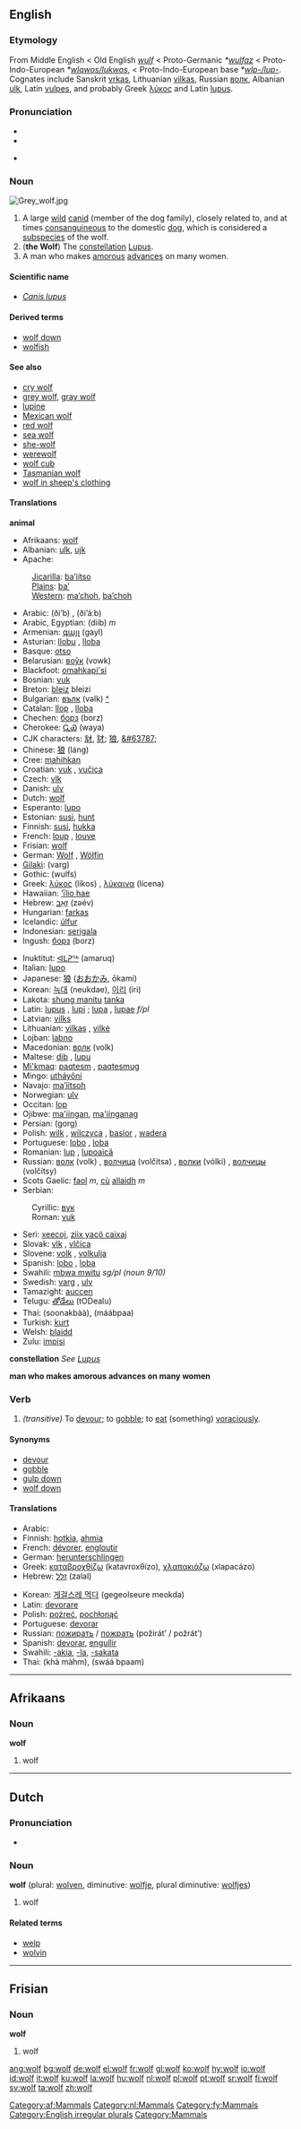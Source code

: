 {{wikipedia}}
==English==

===Etymology===
From Middle English < Old English ''[[wulf]]'' < Proto-Germanic ''*[[wulfaz]]'' < Proto-Indo-European ''*[[wlqwos/lukwos]]'', < Proto-Indo-European base ''*[[wlp-/lup-]]''. Cognates include Sanskrit [[vrkas]], Lithuanian [[vilkas]], Russian [[волк]], Albanian [[ulk]], Latin [[vulpes]], and probably Greek [[λύκος]] and Latin [[lupus]].

===Pronunciation===
*{{AHD|/wo͝olf/}}
*{{IPA|[ˈwʊɫf]}}
*{{SAMPA|/"wUlf/}}
*:{{IPAchar|[[Rhymes:English:-ʊlf|Rhymes: -ʊlf]]}}

===Noun===
[[Image:Grey wolf.jpg|thumbnail|right]]
{{en-noun-irreg|wolves}}

# A large [[wild]] [[canid]] (member of the dog family), closely related to, and at times [[consanguineous]] to the domestic [[dog]], which is considered a [[subspecies]] of the wolf.
# ('''the Wolf''') The [[constellation]] [[w:Lupus|Lupus]].
# A man who makes [[amorous]] [[advance]]s on many women.

====Scientific name====
*''[[Canis lupus]]''

====Derived terms====
*[[wolf down]]
*[[wolfish]]

====See also====
*[[cry wolf]]
*[[grey wolf]], [[gray wolf]]
*[[lupine]]
*[[Mexican wolf]]
*[[red wolf]]
*[[sea wolf]]
*[[she-wolf]]
*[[werewolf]]
*[[wolf cub]]
*[[Tasmanian wolf]]
*[[wolf in sheep's clothing]]

====Translations====
'''animal'''
{{top}}
*Afrikaans: [[wolf#Afrikaans|wolf]]
*Albanian: [[ulk]], [[ujk]]
*Apache:
:[[Jicarilla]]: [[ba’iitso]]
:[[Plains Apache|Plains]]: [[ba’]]
:[[Western Apache|Western]]: [[ma’choh]], [[ba’choh]]
*Arabic: {{ARchar|[[ذئب|ذِئْبٌ]]}} (ði’b) {{m}}, {{ARchar|[[ذئاب|ذِئَابٌ]]}} (ði’áːb) {{p}}
*Arabic, Egyptian: {{ARchar|[[ديب]]}} (diib) ''m''
*Armenian: [[գայլ]] (gayl)
*Asturian: [[llobu]] {{m}}, [[lloba]] {{f}}
*Basque: [[otso]]
*Belarusian: [[воўк]] (vowk)
*Blackfoot: [[omahkapi'si]]
*Bosnian: [[vuk#Bosnian|vuk]] {{m}}
*Breton: [[bleiz]] {{m}} bleizi {{p}}
*Bulgarian: [[вълк]] (vəlk) {{m}} [[:bg:вълк|^]]
*Catalan: [[llop]] {{m}}, [[lloba]] {{f}}
*Chechen: [[борз]] (borz)
*Cherokee: [[ᏩᏯ]] (waya)
*CJK characters: [[豺]], [[犲]]; [[狼]], [[&#63787;]]
*Chinese: [[狼]] (láng)
*Cree: [[mahihkan]]
*Croatian: [[vuk#Croatian|vuk]] {{m}}, [[vučica#Croatian|vučica]] {{f}}
*Czech: [[vlk]] {{m}}
*Danish: [[ulv]] {{c}}
*Dutch: [[wolf#Dutch|wolf]] {{m}}
*Esperanto: [[lupo]]
*Estonian: [[susi]], [[hunt]]
*Finnish: [[susi]], [[hukka]]
*French: [[loup]] {{m}}, [[louve]] {{f}}
*Frisian: [[wolf#Frisian|wolf]]
*German: [[Wolf#German|Wolf]] {{m}}, [[Wölfin]] {{f}}
*[[Gilaki]]: (varg)
*Gothic: (wulfs) {{m}}
*Greek: [[λύκος]] (líkos) {{m}}, [[λύκαινα]] (lícena) {{f}}
*Hawaiian: [['ilio hae|‘īlio hae]]
*Hebrew: [[זאב|זְאֵב]] (zəév) {{m}}
*Hungarian: [[farkas]]
*Icelandic: [[úlfur]]
*Indonesian: [[serigala]]
*Ingush: [[борз]] (borz)
{{mid}}
*Inuktitut: [[ᐊᒪᕈᖅ]] (amaruq)
*Italian: [[lupo]] {{m}}
*Japanese: [[狼]] ([[おおかみ]], ōkami)
*Korean: [[늑대]] (neukdae), [[이리]] (iri)
*Lakota: [[shung manitu]] [[tanka]]
*Latin: [[lupus]] {{m}}, [[lupi]] {{p}}; [[lupa]] {{f}}, [[lupae]] ''f/pl''
*Latvian: [[vilks]] {{m}}
*Lithuanian: [[vilkas]] {{m}}, [[vilkė]] {{f}}
*Lojban: [[labno]]
*Macedonian: [[волк]] (volk)
*Maltese: [[dib]] {{m}}, [[lupu]] {{m}}
*[[Mi'kmaq]]: [[paqtesm]] {{s}}, [[paqtesmug]] {{p}}
*Mingo: [[utháyôni]]
*Navajo: [[mą’iitsoh]]
*Norwegian: [[ulv]] {{m}}
*Occitan: [[lop#Occitan|lop]] {{m}}
*Ojibwe: [[ma'iingan]], [[ma'iinganag]] {{p}}
*Persian: {{FAchar|[[گرگ]]}} (gorg)
*Polish: [[wilk]] {{m}}, [[wilczyca]] {{f}}, [[basior]] {{m}}, [[wadera]] {{f}}
*Portuguese: [[lobo]] {{m}}, [[loba]] {{f}}
*Romanian: [[lup]] {{m}}, [[lupoaică]] {{f}}
*Russian: [[волк]] (volk) {{m}}, [[волчица]] (volčítsa) {{f}}, [[волки]] (vólki) {{m}} {{p}}, [[волчицы]] (volčítsy) {{f}} {{p}}
*Scots Gaelic: [[faol]] ''m'', [[cù]] [[allaidh]] ''m''
*Serbian:
:Cyrillic: [[вук#Serbian|вук]] {{m}}
:Roman: [[vuk#Serbian|vuk]] {{m}}
*Seri: [[xeecoj]], [[ziix yacö caixaj]]
*Slovak: [[vlk#Slovak|vlk]] {{m}}, [[vlčica#Slovak|vlčica]] {{f}}
*Slovene: [[volk]] {{m}}, [[volkulja]] {{f}}
*Spanish: [[lobo]] {{m}}, [[loba]] {{f}}
*Swahili: [[mbwa mwitu]] ''sg/pl (noun 9/10)''
*Swedish: [[varg]] {{c}}, [[ulv]] {{c}}
*Tamazight: [[auccen]] {{m}}
*Telugu: [[తోడేలు]] (tODealu)
*Thai: {{THchar|[[สุนัขบ้า]]}} (soonakbàà), {{THchar|[[หมาป่า]]}} (máábpaa)
*Turkish: [[kurt]]
*Welsh: [[blaidd]] {{m}}
*Zulu: [[impisi]]
{{bottom}}

'''constellation'''
''See [[Lupus]]''

'''man who makes amorous advances on many women'''
{{top}}
{{mid}}
{{bottom}}

===Verb===
{{en-infl-irreg|wolf|wolfs|wolfing|wolfed|wolfed}}

# ''(transitive)'' To [[devour]]; to [[gobble]]; to [[eat]] (something) [[voraciously]].

====Synonyms====
*[[devour]]
*[[gobble]]
*[[gulp down]]
*[[wolf down]]

====Translations====
{{top}}
*Arabic: {{ARchar|[[التهم بشراهة|اِلْتَهَمَ بِشْرَاهَة]]}} {{Unicode|(iltáhama bi-šráːha)}}
*Finnish: [[hotkia]], [[ahmia]]
*French: [[dévorer]], [[engloutir]]
*German: [[herunterschlingen]]
*Greek: [[καταβροχθίζω]] (katavroxθízo), [[χλαπακιάζω]] (xlapacázo)
*Hebrew: [[זלל]] (zalal)
{{mid}}
*Korean: [[게걸스레 먹다]] (gegeolseure meokda)
*Latin: [[devorare]]
*Polish: [[pożreć]], [[pochłonąć]]
*Portuguese: [[devorar]]
*Russian: [[пожирать]] / [[пожрать]] (požirát’ / požrát’)
*Spanish: [[devorar]], [[engullir]]
*Swahili: [[-akia]], [[-la]], [[-sakata]]
*Thai: {{THchar|[[ขม้ำ]]}} (khà màhm), {{THchar|[[สวาปาม]]}} (swáá bpaam)
{{bottom}}


----
==Afrikaans==
[[Category:af:Mammals]]
===Noun===
'''wolf'''

# wolf


----
==Dutch==
[[Category:nl:Mammals]]
===Pronunciation===
*{{IPA|/wolf/}}

===Noun===
'''wolf''' {{m}} (plural: [[wolven]], diminutive: [[wolfje]], plural diminutive: [[wolfjes]])

# wolf

====Related terms====
*[[welp]]
*[[wolvin]]


----
==Frisian==
[[Category:fy:Mammals]]

===Noun===
'''wolf'''

# wolf

[[Category:English irregular plurals]]
[[Category:Mammals]]

[[ang:wolf]]
[[bg:wolf]]
[[de:wolf]]
[[el:wolf]]
[[fr:wolf]]
[[gl:wolf]]
[[ko:wolf]]
[[hy:wolf]]
[[io:wolf]]
[[id:wolf]]
[[it:wolf]]
[[ku:wolf]]
[[la:wolf]]
[[hu:wolf]]
[[nl:wolf]]
[[pl:wolf]]
[[pt:wolf]]
[[sr:wolf]]
[[fi:wolf]]
[[sv:wolf]]
[[ta:wolf]]
[[zh:wolf]]